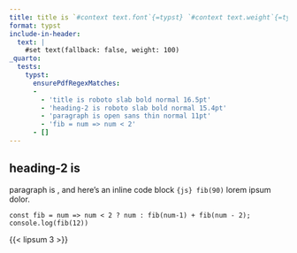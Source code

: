 ```yaml
---
title: title is `#context text.font`{=typst} `#context text.weight`{=typst} `#context text.style`{=typst} `#context text.size`{=typst}
format: typst
include-in-header:
  text: |
    #set text(fallback: false, weight: 100)
_quarto:
  tests:
    typst:
      ensurePdfRegexMatches:
      -
        - 'title is roboto slab bold normal 16.5pt'
        - 'heading-2 is roboto slab bold normal 15.4pt'
        - 'paragraph is open sans thin normal 11pt'
        - 'fib = num => num < 2'
      - []
---
```


## heading-2 is `#context text.font`{=typst} `#context text.weight`{=typst} `#context text.style`{=typst} `#context text.size`{=typst}

paragraph is `#context text.font`{=typst} `#context text.weight`{=typst} `#context text.style`{=typst} `#context text.size`{=typst}, and here's an inline code block `{js} fib(90)` lorem ipsum dolor.

```
const fib = num => num < 2 ? num : fib(num-1) + fib(num - 2);
console.log(fib(12))
```

{{< lipsum 3 >}}

